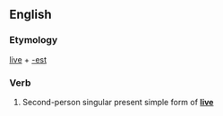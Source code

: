 ==English==

===Etymology===
[[live]] + [[-est]]

===Verb===
{{infl|en|verb form}}

# {{archaic}} Second-person singular present simple form of '''[[live]]'''